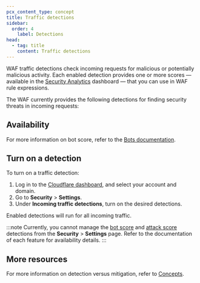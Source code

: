 ```yaml
---
pcx_content_type: concept
title: Traffic detections
sidebar:
  order: 4
	label: Detections
head:
  - tag: title
    content: Traffic detections
---
```



WAF traffic detections check incoming requests for malicious or potentially malicious activity. Each enabled detection provides one or more scores — available in the [Security Analytics](/waf/analytics/security-analytics/) dashboard — that you can use in WAF rule expressions.

The WAF currently provides the following detections for finding security threats in incoming requests:

<DirectoryListing />

## Availability

<FeatureTable id="security.waf_b_detections" />

For more information on bot score, refer to the [Bots documentation](/bots/concepts/bot-score/).

## Turn on a detection

To turn on a traffic detection:

1. Log in to the [Cloudflare dashboard](https://dash.cloudflare.com/), and select your account and domain.
2. Go to **Security** > **Settings**.
3. Under **Incoming traffic detections**, turn on the desired detections.

Enabled detections will run for all incoming traffic.

:::note
Currently, you cannot manage the [bot score](/bots/concepts/bot-score/) and [attack score](/waf/detections/attack-score/) detections from the **Security** > **Settings** page. Refer to the documentation of each feature for availability details.
:::

## More resources

For more information on detection versus mitigation, refer to [Concepts](/waf/concepts/#detection-versus-mitigation).
